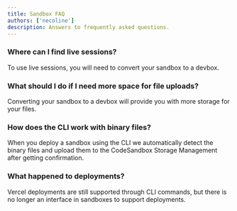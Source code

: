 ```yaml
---
title: Sandbox FAQ
authors: ['necoline']
description: Answers to frequently asked questions.
---
```


### Where can I find live sessions?
To use live sessions, you will need to convert your sandbox to a devbox.

### What should I do if I need more space for file uploads?
Converting your sandbox to a devbox will provide you with more storage for your files.

### How does the CLI work with binary files?
When you deploy a sandbox using the CLI we automatically detect the binary files
and upload them to the CodeSandbox Storage Management after getting
confirmation.

### What happened to deployments?
Vercel deployments are still supported through CLI commands, but there is no longer an interface in sandboxes to support deployments.
